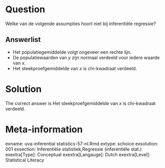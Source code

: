 Question
========

Welke van de volgende assumpties hoort niet bij inferentiële regressie? 

Answerlist
----------
* Het populatiegemiddelde volgt ongeveer een rechte lijn.
* De populatiewaarden van *y* zijn normaal verdeeld voor iedere waarde van *x*.
* Het steekproefgemiddelde van *x* is chi-kwadraat verdeeld.

Solution
========

The correct answer is  Het steekproefgemiddelde van *x* is chi-kwadraat verdeeld. 

Meta-information
================
exname: uva-inferential statistics-57-nl.Rmd 
extype: schoice 
exsolution: 001 
exsection: Inferentiële statistiek,Regressie (inferentiële stat.) 
exextra[Type]: Conceptual
exextra[Langauge]: Dutch 
exextra[Level]: Statistical Literacy
